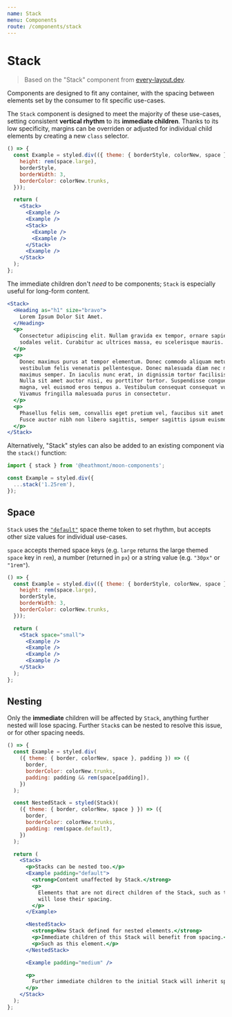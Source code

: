 ```yaml
---
name: Stack
menu: Components
route: /components/stack
---
```


# Stack

> Based on the "Stack" component from [every-layout.dev](https://every-layout.dev/layouts/stack/).

Components are designed to fit any container, with the spacing between elements
set by the consumer to fit specific use-cases.

The `Stack` component is designed to meet the majority of these use-cases,
setting consistent **vertical rhythm** to its **immediate children**. Thanks to
its low specificity, margins can be overriden or adjusted for individual child
elements by creating a new `class` selector.

```jsx react-live
() => {
  const Example = styled.div(({ theme: { borderStyle, colorNew, space } }) => ({
    height: rem(space.large),
    borderStyle,
    borderWidth: 3,
    borderColor: colorNew.trunks,
  }));

  return (
    <Stack>
      <Example />
      <Example />
      <Stack>
        <Example />
        <Example />
      </Stack>
      <Example />
    </Stack>
  );
};
```

The immediate children don't _need_ to be components; `Stack` is especially
useful for long-form content.

```jsx react-live
<Stack>
  <Heading as="h1" size="bravo">
    Lorem Ipsum Dolor Sit Amet.
  </Heading>
  <p>
    Consectetur adipiscing elit. Nullam gravida ex tempor, ornare sapien a,
    sodales velit. Curabitur ac ultrices massa, eu scelerisque mauris.
  </p>
  <p>
    Donec maximus purus at tempor elementum. Donec commodo aliquam metus, et
    vestibulum felis venenatis pellentesque. Donec malesuada diam nec magna
    maximus semper. In iaculis nunc erat, in dignissim tortor facilisis id.
    Nulla sit amet auctor nisi, eu porttitor tortor. Suspendisse congue porta
    magna, vel euismod eros tempus a. Vestibulum consequat consequat vulputate.
    Vivamus fringilla malesuada purus in consectetur.
  </p>
  <p>
    Phasellus felis sem, convallis eget pretium vel, faucibus sit amet nulla.
    Fusce auctor nibh non libero sagittis, semper sagittis ipsum euismod.
  </p>
</Stack>
```

Alternatively, "Stack" styles can also be added to an existing component via the
`stack()` function:

```jsx
import { stack } from '@heathmont/moon-components';

const Example = styled.div({
  ...stack('1.25rem'),
});
```

## Space

`Stack` uses the [`"default"`](/themes/tokens#space) space theme token to set
rhythm, but accepts other size values for individual use-cases.

`space` accepts themed space keys (e.g. `large` returns the large themed `space`
key in `rem`), a number (returned in `px`) or a string value (e.g. `"30px"` or
`"1rem"`).

```jsx react-live
() => {
  const Example = styled.div(({ theme: { borderStyle, colorNew, space } }) => ({
    height: rem(space.large),
    borderStyle,
    borderWidth: 3,
    borderColor: colorNew.trunks,
  }));

  return (
    <Stack space="small">
      <Example />
      <Example />
      <Example />
      <Example />
    </Stack>
  );
};
```

## Nesting

Only the **immediate** children will be affected by `Stack`, anything further
nested will lose spacing. Further `Stack`s can be nested to resolve this issue,
or for other spacing needs.

```jsx react-live
() => {
  const Example = styled.div(
    ({ theme: { border, colorNew, space }, padding }) => ({
      border,
      borderColor: colorNew.trunks,
      padding: padding && rem(space[padding]),
    })
  );

  const NestedStack = styled(Stack)(
    ({ theme: { border, colorNew, space } }) => ({
      border,
      borderColor: colorNew.trunks,
      padding: rem(space.default),
    })
  );

  return (
    <Stack>
      <p>Stacks can be nested too.</p>
      <Example padding="default">
        <strong>Content unaffected by Stack.</strong>
        <p>
          Elements that are not direct children of the Stack, such as this one,
          will lose their spacing.
        </p>
      </Example>

      <NestedStack>
        <strong>New Stack defined for nested elements.</strong>
        <p>Immediate children of this Stack will benefit from spacing.</p>
        <p>Such as this element.</p>
      </NestedStack>

      <Example padding="medium" />

      <p>
        Further immediate children to the initial Stack will inherit spacing.
      </p>
    </Stack>
  );
};
```
